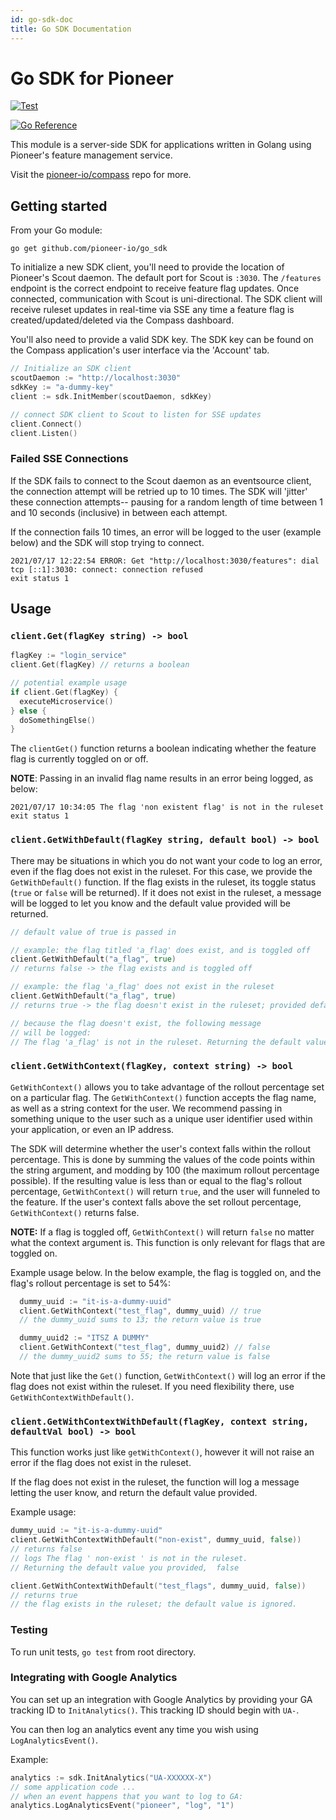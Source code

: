 ```yaml
---
id: go-sdk-doc
title: Go SDK Documentation
---
```


# Go SDK for Pioneer

[![Test](https://github.com/pioneer-io/go_sdk/actions/workflows/verify.yml/badge.svg)](https://github.com/pioneer-io/go_sdk/actions/workflows/verify.yml)

[![Go Reference](https://pkg.go.dev/badge/github.com/pioneer-io/go_sdk.svg)](https://pkg.go.dev/github.com/pioneer-io/go_sdk)

This module is a server-side SDK for applications written in Golang using Pioneer's feature management service.

Visit the [pioneer-io/compass](https://github.com/pioneer-io/compass) repo for more.

## Getting started

From your Go module:

```
go get github.com/pioneer-io/go_sdk
```

To initialize a new SDK client, you'll need to provide the location of Pioneer's Scout daemon. The default port for Scout is `:3030`. The `/features` endpoint is the correct endpoint to receive feature flag updates. Once connected, communication with Scout is uni-directional. The SDK client will receive ruleset updates in real-time via SSE any time a feature flag is created/updated/deleted via the Compass dashboard.

You'll also need to provide a valid SDK key. The SDK key can be found on the Compass application's user interface via the 'Account' tab.

```Go
// Initialize an SDK client
scoutDaemon := "http://localhost:3030"
sdkKey := "a-dummy-key"
client := sdk.InitMember(scoutDaemon, sdkKey)

// connect SDK client to Scout to listen for SSE updates
client.Connect()
client.Listen()
```

### Failed SSE Connections

If the SDK fails to connect to the Scout daemon as an eventsource client, the connection attempt will be retried up to 10 times. The SDK will 'jitter' these connection attempts-- pausing for a random length of time between 1 and 10 seconds (inclusive) in between each attempt.

If the connection fails 10 times, an error will be logged to the user (example below) and the SDK will stop trying to connect.

```
2021/07/17 12:22:54 ERROR: Get "http://localhost:3030/features": dial tcp [::1]:3030: connect: connection refused
exit status 1
```

## Usage

### `client.Get(flagKey string) -> bool`

```Go
flagKey := "login_service"
client.Get(flagKey) // returns a boolean

// potential example usage
if client.Get(flagKey) {
  executeMicroservice()
} else {
  doSomethingElse()
}

```

The `clientGet()` function returns a boolean indicating whether the feature flag is currently toggled on or off.

**NOTE**: Passing in an invalid flag name results in an error being logged, as below:

```
2021/07/17 10:34:05 The flag 'non existent flag' is not in the ruleset
exit status 1
```

### `client.GetWithDefault(flagKey string, default bool) -> bool`

There may be situations in which you do not want your code to log an error, even if the flag does not exist in the ruleset. For this case, we provide the `GetWithDefault()` function. If the flag exists in the ruleset, its toggle status (`true` or `false` will be returned). If it does not exist in the ruleset, a message will be logged to let you know and the default value provided will be returned.

```Go
// default value of true is passed in

// example: the flag titled 'a_flag' does exist, and is toggled off
client.GetWithDefault("a_flag", true)
// returns false -> the flag exists and is toggled off

// example: the flag 'a_flag' does not exist in the ruleset
client.GetWithDefault("a_flag", true)
// returns true -> the flag doesn't exist in the ruleset; provided default value is returned.

// because the flag doesn't exist, the following message
// will be logged:
// The flag 'a_flag' is not in the ruleset. Returning the default value you provided,  true
```

### `client.GetWithContext(flagKey, context string) -> bool`

`GetWithContext()` allows you to take advantage of the rollout percentage set on a particular flag. The `GetWithContext()` function accepts the flag name, as well as a string context for the user. We recommend passing in something unique to the user such as a unique user identifier used within your application, or even an IP address.

The SDK will determine whether the user's context falls within the rollout percentage. This is done by summing the values of the code points within the string argument, and modding by 100 (the maximum rollout percentage possible). If the resulting value is less than or equal to the flag's rollout percentage, `GetWithContext()` will return `true`, and the user will funneled to the feature. If the user's context falls above the set rollout percentage, `GetWithContext()` returns false.

**NOTE:** If a flag is toggled off, `GetWithContext()` will return `false` no matter what the context argument is. This function is only relevant for flags that are toggled on.

Example usage below. In the below example, the flag is toggled on, and the flag's rollout percentage is set to 54%:

```Go
  dummy_uuid := "it-is-a-dummy-uuid"
  client.GetWithContext("test_flag", dummy_uuid) // true
  // the dummy_uuid sums to 13; the return value is true

  dummy_uuid2 := "ITSZ A DUMMY"
  client.GetWithContext("test_flag", dummy_uuid2) // false
  // the dummy_uuid2 sums to 55; the return value is false
```

Note that just like the `Get()` function, `GetWithContext()` will log an error if the flag does not exist within the ruleset. If you need flexibility there, use `GetWithContextWithDefault()`.

### `client.GetWithContextWithDefault(flagKey, context string, defaultVal bool) -> bool`

This function works just like `getWithContext()`, however it will not raise an error if the flag does not exist in the ruleset.

If the flag does not exist in the ruleset, the function will log a message letting the user know, and return the default value provided.

Example usage:

```Go
dummy_uuid := "it-is-a-dummy-uuid"
client.GetWithContextWithDefault("non-exist", dummy_uuid, false))
// returns false
// logs The flag ' non-exist ' is not in the ruleset.
// Returning the default value you provided,  false

client.GetWithContextWithDefault("test_flags", dummy_uuid, false))
// returns true
// the flag exists in the ruleset; the default value is ignored.
```

### Testing

To run unit tests, `go test` from root directory.

### Integrating with Google Analytics

You can set up an integration with Google Analytics by providing your GA tracking ID to `InitAnalytics()`. This tracking ID should begin with `UA-`.

You can then log an analytics event any time you wish using `LogAnalyticsEvent()`.

Example:

```Go
analytics := sdk.InitAnalytics("UA-XXXXXX-X")
// some application code ...
// when an event happens that you want to log to GA:
analytics.LogAnalyticsEvent("pioneer", "log", "1")
```